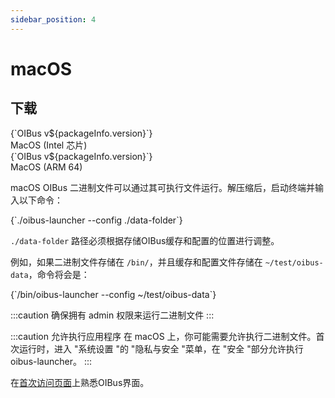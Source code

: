 ```yaml
---
sidebar_position: 4
---
```



# macOS
## 下载
<div style={{ display: "flex", justifyContent: "space-around" }}>
  <DownloadButton link={`https://github.com/OptimistikSAS/OIBus/releases/download/v${packageInfo.version}/oibus-macos_x64-v${packageInfo.version}.zip`}>
    <div>
      <div>{`OIBus v${packageInfo.version}`}</div>
      <div>MacOS (Intel 芯片)</div>
    </div>
  </DownloadButton>
  <DownloadButton link={`https://github.com/OptimistikSAS/OIBus/releases/download/v${packageInfo.version}/oibus-macos_arm64-v${packageInfo.version}.zip`}>
    <div>
      <div>{`OIBus v${packageInfo.version}`}</div>
      <div>MacOS (ARM 64)</div>
    </div>
  </DownloadButton>
</div>

macOS OIBus 二进制文件可以通过其可执行文件运行。解压缩后，启动终端并输入以下命令：

<CodeBlock>
  {`./oibus-launcher --config ./data-folder`}
</CodeBlock>

`./data-folder` 路径必须根据存储OIBus缓存和配置的位置进行调整。

例如，如果二进制文件存储在 `/bin/`，并且缓存和配置文件存储在
`~/test/oibus-data`，命令将会是：

<CodeBlock>
  {`/bin/oibus-launcher --config ~/test/oibus-data`}
</CodeBlock>

:::caution
确保拥有 admin 权限来运行二进制文件
:::

:::caution 允许执行应用程序
在 macOS 上，你可能需要允许执行二进制文件。首次运行时，进入 "系统设置 "的 "隐私与安全 "菜单，在 "安全 "部分允许执行 oibus-launcher。
:::

在[首次访问页面](./first-access.mdx)上熟悉OIBus界面。